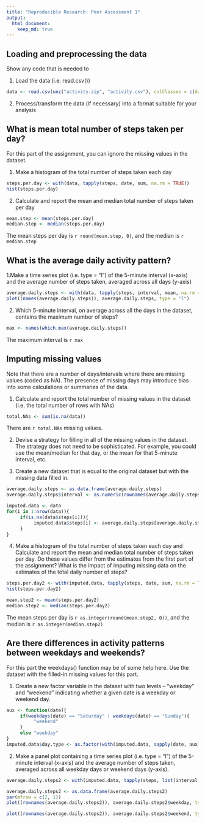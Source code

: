 ```yaml
---
title: "Reproducible Research: Peer Assessment 1"
output: 
  html_document:
    keep_md: true
---
```



## Loading and preprocessing the data

Show any code that is needed to

1. Load the data (i.e. read.csv())

```r
data <- read.csv(unz("activity.zip", "activity.csv"), colClasses = c(date = "Date"))

```

2. Process/transform the data (if necessary) into a format suitable for your analysis

## What is mean total number of steps taken per day?

For this part of the assignment, you can ignore the missing values in the dataset.

1. Make a histogram of the total number of steps taken each day

```r
steps.per.day <- with(data, tapply(steps, date, sum, na.rm = TRUE))
hist(steps.per.day)
```

2. Calculate and report the mean and median total number of steps taken per day

```r
mean.step <- mean(steps.per.day)
median.step <- median(steps.per.day)
```

The mean steps per day is `r round(mean.step, 0)`, and the median is `r median.step`

## What is the average daily activity pattern?

1.Make a time series plot (i.e. type = "l") of the 5-minute interval (x-axis) and the average number of steps taken, averaged across all days (y-axis)

```r
average.daily.steps <- with(data, tapply(steps, interval, mean, na.rm = TRUE))
plot((names(average.daily.steps)), average.daily.steps, type = "l")
```  

2. Which 5-minute interval, on average across all the days in the dataset, contains the maximum number of steps?

```r
max <- names(which.max(average.daily.steps))
```

The maximum interval is `r max`

## Imputing missing values

Note that there are a number of days/intervals where there are missing values (coded as NA). The presence of missing days may introduce bias into some calculations or summaries of the data.

1. Calculate and report the total number of missing values in the dataset (i.e. the total number of rows with NAs)

```r
total.NAs <- sum(is.na(data))
```

There are `r total.NAs` missing values.

2. Devise a strategy for filling in all of the missing values in the dataset. The strategy does not need to be sophisticated. For example, you could use the mean/median for that day, or the mean for that 5-minute interval, etc.

3. Create a new dataset that is equal to the original dataset but with the missing data filled in.

```r
average.daily.steps <- as.data.frame(average.daily.steps)
average.daily.steps$interval <- as.numeric(rownames(average.daily.steps))

imputed.data <- data
for(i in 1:nrow(data)){
     if(is.na(data$steps[i])){
          imputed.data$steps[i] <- average.daily.steps[average.daily.steps$interval == imputed.data$interval[i], ]$average.daily.steps
     }
}
```

4. Make a histogram of the total number of steps taken each day and Calculate and report the mean and median total number of steps taken per day. Do these values differ from the estimates from the first part of the assignment? What is the impact of imputing missing data on the estimates of the total daily number of steps?


```r
steps.per.day2 <- with(imputed.data, tapply(steps, date, sum, na.rm = TRUE))
hist(steps.per.day2)

mean.step2 <- mean(steps.per.day2)
median.step2 <- median(steps.per.day2)
```

The mean steps per day is `r as.integer(round(mean.step2, 0))`, and the median is `r as.integer(median.step2)`

## Are there differences in activity patterns between weekdays and weekends?

For this part the weekdays() function may be of some help here. Use the dataset with the filled-in missing values for this part.

1. Create a new factor variable in the dataset with two levels -- "weekday" and "weekend" indicating whether a given date is a weekday or weekend day.

```r
aux <- function(date){
     if(weekdays(date) == "Saturday" | weekdays(date) == "Sunday"){
          "weekend"
     }
     else "weekday"
}
imputed.data$day.type <- as.factor(with(imputed.data, sapply(date, aux)))

```

2. Make a panel plot containing a time series plot (i.e. type = "l") of the 5-minute interval (x-axis) and the average number of steps taken, averaged across all weekday days or weekend days (y-axis).

```r
average.daily.steps2 <- with(imputed.data, tapply(steps, list(interval, day.type), mean))

average.daily.steps2 <- as.data.frame(average.daily.steps2)
par(mfrow = c(2, 1))
plot((rownames(average.daily.steps2)), average.daily.steps2$weekday, type = "l")

plot((rownames(average.daily.steps2)), average.daily.steps2$weekend, type = "l")
```
